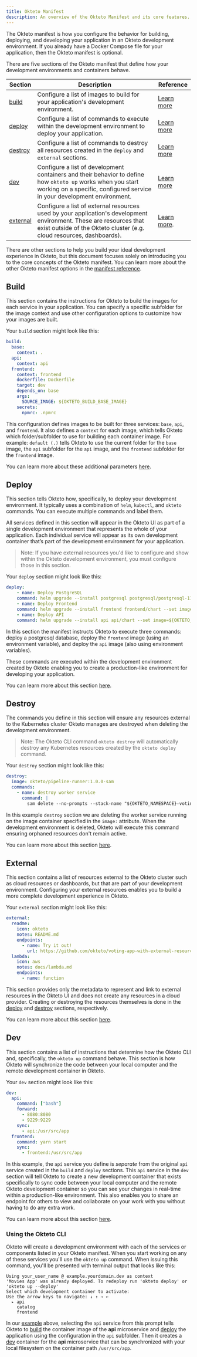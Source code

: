```yaml
---
title: Okteto Manifest
description: An overview of the Okteto Manifest and its core features.
---
```



The Okteto manifest is how you configure the behavior for building, deploying, and developing your application in an Okteto development environment. If you already have a Docker Compose file for your application, then the Okteto manifest is optional.

There are five sections of the Okteto manifest that define how your development environments and containers behave.

| Section               | Description                                                                                                                                                                                 | Reference                                                             |
| --------------------- | ------------------------------------------------------------------------------------------------------------------------------------------------------------------------------------------- | --------------------------------------------------------------------- |
| [build](#build)       | Configure a list of images to build for your application's development environment.                                                                                                         | [Learn more](reference/okteto-manifest.mdx#build-object-optional)     |
| [deploy](#deploy)     | Configure a list of commands to execute within the development environment to deploy your application.                                                                                      | [Learn more](reference/okteto-manifest.mdx#deploy-string-optional)    |
| [destroy](#destroy)   | Configure a list of commands to destroy all resources created in the `deploy` and `external` sections.                                                                                      | [Learn more](reference/okteto-manifest.mdx#destroy-string-optional)   |
| [dev](#dev)           | Configure a list of development containers and their behavior to define how `okteto up` works when you start working on a specific, configured service in your development environment.     | [Learn more](reference/okteto-manifest.mdx#dev-object-optional)       |
| [external](#external) | Configure a list of external resources used by your application's development environment. These are resources that exist outside of the Okteto cluster (e.g. cloud resources, dashboards). | [Learn more](reference/okteto-manifest.mdx#external-object-optional). |

There are other sections to help you build your ideal development experience in Okteto, but this document focuses solely on introducing you to the core concepts of the Okteto manifest. You can learn more about the other Okteto manifest options in the [manifest reference](reference/okteto-manifest.mdx).

## Build

This section contains the instructions for Okteto to build the images for each service in your application. You can specify a specific subfolder for the image context and use other configuration options to customize how your images are built.

Your `build` section might look like this:

```yaml
build:
  base:
    context: .
  api:
    context: api
  frontend:
    context: frontend
    dockerfile: Dockerfile
    target: dev
    depends_on: base
    args:
      SOURCE_IMAGE: ${OKTETO_BUILD_BASE_IMAGE}
    secrets:
      npmrc: .npmrc
```

This configuration defines images to be built for three services: `base`, `api`, and `frontend`. It also defines a `context` for each image, which tells Okteto which folder/subfolder to use for building each container image. For example: `default (.)` tells Okteto to use the current folder for the `base` image, the `api` subfolder for the `api` image, and the `frontend` subfolder for the `frontend` image.

You can learn more about these additional parameters [here](reference/okteto-manifest.mdx#build-object-optional).

## Deploy

This section tells Okteto how, specifically, to deploy your development environment. It typically uses a combination of `helm`, `kubectl`, and `okteto` commands. You can execute multiple commands and label them.

All services defined in this section will appear in the Okteto UI as part of a single development environment that represents the whole of your application. Each individual service will appear as its own development container that’s part of the development environment for your application.

> Note: If you have external resources you'd like to configure and show within the Okteto development environment, you must configure those in this section.

Your `deploy` section might look like this:

```yaml
deploy:
    - name: Deploy PostgreSQL
    command: helm upgrade --install postgresql postgresql/postgresql-11.6.21.tgz -f postgresql/values.yml --version 11.6.21
    - name: Deploy Frontend
    command: helm upgrade --install frontend frontend/chart --set image=${OKTETO_BUILD_FRONTEND_IMAGE}
    - name: Deploy API
    command: helm upgrade --install api api/chart --set image=${OKTETO_BUILD_API_IMAGE} --set load=${API_LOAD_DATA:-true}
```

In this section the manifest instructs Okteto to execute three commands: deploy a postgresql database, deploy the `frontend` image (using an environment variable), and deploy the `api` image (also using environment variables).

These commands are executed within the development environment created by Okteto enabling you to create a production-like environment for developing your application.

You can learn more about this section [here](reference/okteto-manifest.mdx#deploy-string-optional).

## Destroy

The commands you define in this section will ensure any resources external to the Kubernetes cluster Okteto manages are destroyed when deleting the development environment.

> Note: The Okteto CLI command `okteto destroy` will automatically destroy any Kubernetes resources created by the `okteto deploy` command.

Your `destroy` section might look like this:

```yaml
destroy:
  image: okteto/pipeline-runner:1.0.0-sam
  commands:
    - name: destroy worker service
      command: |
        sam delete --no-prompts --stack-name "${OKTETO_NAMESPACE}-voting-texkhnclxd" --region us-east-1
```

In this example `destroy` section we are deleting the worker service running on the image container specified in the `image:` attribute. When the development environment is deleted, Okteto will execute this command ensuring orphaned resources don't remain active.

You can learn more about this section [here](reference/okteto-manifest.mdx#deploy-string-optional).

## External

This section contains a list of resources external to the Okteto cluster such as cloud resources or dashboards, but that are part of your development environment. Configuring your external resources enables you to build a more complete development experience in Okteto.

Your `external` section might look like this:

```yaml
external:
  readme:
    icon: okteto
    notes: README.md
    endpoints:
      - name: Try it out!
        url: https://github.com/okteto/voting-app-with-external-resources
  lambda:
    icon: aws
    notes: docs/lambda.md
    endpoints:
      - name: function
```

This section provides only the metadata to represent and link to external resources in the Okteto UI and does not create any resources in a cloud provider. Creating or destroying the resources themselves is done in the [deploy](#deploy) and [destroy](#destroy) sections, respectively.

You can learn more about this section [here](reference/okteto-manifest.mdx#external-object-optional).

## Dev

This section contains a list of instructions that determine how the Okteto CLI and, specifically, the `okteto up` command behave. This section is how Okteto will synchronize the code between your local computer and the remote development container in Okteto.

Your `dev` section might look like this:

```yaml
dev:
  api:
    command: ["bash"]
    forward:
      - 8080:8080
      - 9229:9229
    sync:
      - api:/usr/src/app
  frontend:
    command: yarn start
    sync:
      - frontend:/usr/src/app
```

In this example, the `api` service you define is _separate_ from the original `api` service created in the `build` and `deploy` sections. This `api` service in the `dev` section will tell Okteto to create a new development container that exists specifically to sync code between your local computer and the remote Okteto development container so you can see your changes in real-time within a production-like environment. This also enables you to share an endpoint for others to view and collaborate on your work with you without having to do any extra work.

You can learn more about this section [here](reference/okteto-manifest.mdx#dev-object-optional).

### Using the Okteto CLI

Okteto will create a development environment with each of the services or components listed in your Okteto manifest. When you start working on any of these services you'll use the `okteto up` command. When issuing this command, you'll be presented with terminal output that looks like this:

```console
Using your_user_name @ example.yourdomain.dev as context
'Movies App' was already deployed. To redeploy run 'okteto deploy' or 'okteto up --deploy'
Select which development container to activate:
Use the arrow keys to navigate: ↓ ↑ → ←
  ▸ api
    catalog
    frontend
```

In our [example](#build) above, selecting the `api` service from this prompt tells Okteto to [build](reference/okteto-manifest.mdx#build-object-optional) the container image of the **api** microservice and [deploy](reference/okteto-manifest.mdx#deploy-object-optional) the application using the configuration in the `api` subfolder. Then it creates a [dev](reference/okteto-manifest.mdx#dev-object-optional) container for the **api** microservice that can be synchronized with your local filesystem on the container path `/usr/src/app`.

